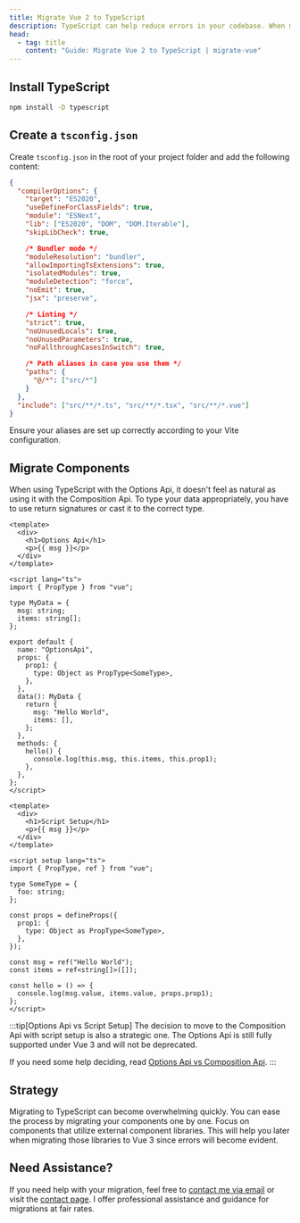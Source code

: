 ```yaml
---
title: Migrate Vue 2 to TypeScript
description: TypeScript can help reduce errors in your codebase. When migrating to Vue 3, it helps massively in catching bugs early.
head:
  - tag: title
    content: "Guide: Migrate Vue 2 to TypeScript | migrate-vue"
---
```


## Install TypeScript

```bash
npm install -D typescript
```

## Create a `tsconfig.json`

Create `tsconfig.json` in the root of your project folder and add the following content:

```json title="tsconfig.json"
{
  "compilerOptions": {
    "target": "ES2020",
    "useDefineForClassFields": true,
    "module": "ESNext",
    "lib": ["ES2020", "DOM", "DOM.Iterable"],
    "skipLibCheck": true,

    /* Bundler mode */
    "moduleResolution": "bundler",
    "allowImportingTsExtensions": true,
    "isolatedModules": true,
    "moduleDetection": "force",
    "noEmit": true,
    "jsx": "preserve",

    /* Linting */
    "strict": true,
    "noUnusedLocals": true,
    "noUnusedParameters": true,
    "noFallthroughCasesInSwitch": true,

    /* Path aliases in case you use them */
    "paths": {
      "@/*": ["src/*"]
    }
  },
  "include": ["src/**/*.ts", "src/**/*.tsx", "src/**/*.vue"]
}
```

Ensure your aliases are set up correctly according to your Vite configuration.

## Migrate Components

When using TypeScript with the Options Api, it doesn't feel as natural as using it with the Composition Api.
To type your data appropriately, you have to use return signatures or cast it to the correct type.

```vue title="OptionsApi.vue"
<template>
  <div>
    <h1>Options Api</h1>
    <p>{{ msg }}</p>
  </div>
</template>

<script lang="ts">
import { PropType } from "vue";

type MyData = {
  msg: string;
  items: string[];
};

export default {
  name: "OptionsApi",
  props: {
    prop1: {
      type: Object as PropType<SomeType>,
    },
  },
  data(): MyData {
    return {
      msg: "Hello World",
      items: [],
    };
  },
  methods: {
    hello() {
      console.log(this.msg, this.items, this.prop1);
    },
  },
};
</script>
```

```vue title="ScriptSetup.vue"
<template>
  <div>
    <h1>Script Setup</h1>
    <p>{{ msg }}</p>
  </div>
</template>

<script setup lang="ts">
import { PropType, ref } from "vue";

type SomeType = {
  foo: string;
};

const props = defineProps({
  prop1: {
    type: Object as PropType<SomeType>,
  },
});

const msg = ref("Hello World");
const items = ref<string[]>([]);

const hello = () => {
  console.log(msg.value, items.value, props.prop1);
};
</script>
```

:::tip[Options Api vs Script Setup]
The decision to move to the Composition Api with script setup is also a strategic one.
The Options Api is still fully supported under Vue 3 and will not be deprecated.

If you need some help deciding, read [Options Api vs Composition Api](/guide/4-options-api-vs-composition-api).
:::

## Strategy

Migrating to TypeScript can become overwhelming quickly.
You can ease the process by migrating your components one by one.
Focus on components that utilize external component libraries.
This will help you later when migrating those libraries to Vue 3 since errors will become evident.

## Need Assistance?

If you need help with your migration, feel free to [contact me via email](mailto:contact@migrate-vue.com) or visit the [contact page](/contact). I offer professional assistance and guidance for migrations at fair rates.
